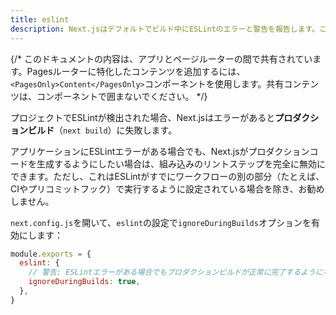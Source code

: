 ```yaml
---
title: eslint
description: Next.jsはデフォルトでビルド中にESLintのエラーと警告を報告します。この動作を無効にする方法を学びましょう。
---
```


{/* このドキュメントの内容は、アプリとページルーターの間で共有されています。Pagesルーターに特化したコンテンツを追加するには、`<PagesOnly>Content</PagesOnly>`コンポーネントを使用します。共有コンテンツは、コンポーネントで囲まないでください。 */}

プロジェクトでESLintが検出された場合、Next.jsはエラーがあると**プロダクションビルド**（`next build`）に失敗します。

アプリケーションにESLintエラーがある場合でも、Next.jsがプロダクションコードを生成するようにしたい場合は、組み込みのリントステップを完全に無効にできます。ただし、これはESLintがすでにワークフローの別の部分（たとえば、CIやプリコミットフック）で実行するように設定されている場合を除き、お勧めしません。

`next.config.js`を開いて、`eslint`の設定で`ignoreDuringBuilds`オプションを有効にします：

```js filename="next.config.js"
module.exports = {
  eslint: {
    // 警告: ESLintエラーがある場合でもプロダクションビルドが正常に完了するようになります。
    ignoreDuringBuilds: true,
  },
}
```